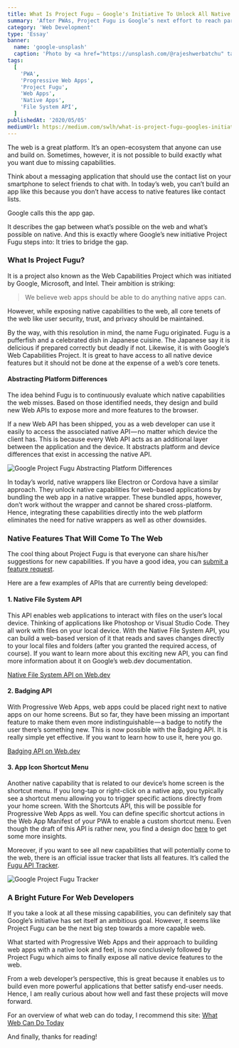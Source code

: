 ```yaml
---
title: What Is Project Fugu — Google's Initiative To Unlock All Native Device Features For The Web
summary: 'After PWAs, Project Fugu is Google’s next effort to reach parity with native.'
category: 'Web Development'
type: 'Essay'
banner:
  name: 'google-unsplash'
  caption: 'Photo by <a href="https://unsplash.com/@rajeshwerbatchu" target="_blank" rel="noopener noreferrer">Rajeshwar Bachu</a> on Unsplash'
tags:
  [
    'PWA',
    'Progressive Web Apps',
    'Project Fugu',
    'Web Apps',
    'Native Apps',
    'File System API',
  ]
publishedAt: '2020/05/05'
mediumUrl: https://medium.com/swlh/what-is-project-fugu-googles-initiative-to-unlock-all-native-device-features-for-the-web-892fafa726f9
---
```



The web is a great platform. It’s an open-ecosystem that anyone can use and build on. Sometimes, however, it is not possible to build exactly what you want due to missing capabilities.

Think about a messaging application that should use the contact list on your smartphone to select friends to chat with. In today’s web, you can’t build an app like this because you don’t have access to native features like contact lists.

Google calls this the app gap.

It describes the gap between what’s possible on the web and what’s possible on native. And this is exactly where Google’s new initiative Project Fugu steps into: It tries to bridge the gap.

### What Is Project Fugu?

It is a project also known as the Web Capabilities Project which was initiated by Google, Microsoft, and Intel. Their ambition is striking:

> We believe web apps should be able to do anything native apps can.

However, while exposing native capabilities to the web, all core tenets of the web like user security, trust, and privacy should be maintained.

By the way, with this resolution in mind, the name Fugu originated. Fugu is a pufferfish and a celebrated dish in Japanese cuisine. The Japanese say it is delicious if prepared correctly but deadly if not. Likewise, it is with Google’s Web Capabilities Project. It is great to have access to all native device features but it should not be done at the expense of a web’s core tenets.

#### Abstracting Platform Differences

The idea behind Fugu is to continuously evaluate which native capabilities the web misses. Based on those identified needs, they design and build new Web APIs to expose more and more features to the browser.

If a new Web API has been shipped, you as a web developer can use it easily to access the associated native API — no matter which device the client has. This is because every Web API acts as an additional layer between the application and the device. It abstracts platform and device differences that exist in accessing the native API.

<Image
  src={AbstractionLayer}
  alt="Google Project Fugu Abstracting Platform Differences"
  caption="Depending on which device you use, the Web Share API will choose the appropriate native API."
/>

In today’s world, native wrappers like Electron or Cordova have a similar approach. They unlock native capabilities for web-based applications by bundling the web app in a native wrapper. These bundled apps, however, don’t work without the wrapper and cannot be shared cross-platform. Hence, integrating these capabilities directly into the web platform eliminates the need for native wrappers as well as other downsides.

### Native Features That Will Come To The Web

The cool thing about Project Fugu is that everyone can share his/her suggestions for new capabilities. If you have a good idea, you can [submit a feature request](https://goo.gl/qWhHXU).

Here are a few examples of APIs that are currently being developed:

#### 1\. Native File System API

This API enables web applications to interact with files on the user’s local device. Thinking of applications like Photoshop or Visual Studio Code. They all work with files on your local device. With the Native File System API, you can build a web-based version of it that reads and saves changes directly to your local files and folders (after you granted the required access, of course). If you want to learn more about this exciting new API, you can find more information about it on Google’s web.dev documentation.

[Native File System API on Web.dev](https://web.dev/native-file-system/)

#### 2\. Badging API

With Progressive Web Apps, web apps could be placed right next to native apps on our home screens. But so far, they have been missing an important feature to make them even more indistinguishable — a badge to notify the user there’s something new. This is now possible with the Badging API. It is really simple yet effective. If you want to learn how to use it, here you go.

[Badging API on Web.dev](https://web.dev/badging-api/)

#### 3\. App Icon Shortcut Menu

Another native capability that is related to our device’s home screen is the shortcut menu. If you long-tap or right-click on a native app, you typically see a shortcut menu allowing you to trigger specific actions directly from your home screen. With the Shortcuts API, this will be possible for Progressive Web Apps as well. You can define specific shortcut actions in the Web App Manifest of your PWA to enable a custom shortcut menu. Even though the draft of this API is rather new, you find a design doc [here](https://docs.google.com/document/d/1KhHWikx1z-604LIjDKEdnL9MyezJklxM8kEYNnMLIQs/edit) to get some more insights.

Moreover, if you want to see all new capabilities that will potentially come to the web, there is an official issue tracker that lists all features. It’s called the [Fugu API Tracker](https://docs.google.com/spreadsheets/d/1de0ZYDOcafNXXwMcg4EZhT0346QM-QFvZfoD8ZffHeA/edit).

<Image
  src={FuguTracker}
  alt="Google Project Fugu Tracker"
  caption="The Fugu API Tracker lists all new and potential capabilities."
/>

### A Bright Future For Web Developers

If you take a look at all these missing capabilities, you can definitely say that Google’s initiative has set itself an ambitious goal. However, it seems like Project Fugu can be the next big step towards a more capable web.

What started with Progressive Web Apps and their approach to building web apps with a native look and feel, is now conclusively followed by Project Fugu which aims to finally expose all native device features to the web.

From a web developer’s perspective, this is great because it enables us to build even more powerful applications that better satisfy end-user needs. Hence, I am really curious about how well and fast these projects will move forward.

For an overview of what web can do today, I recommend this site: [What Web Can Do Today](https://whatwebcando.today)

And finally, thanks for reading!
